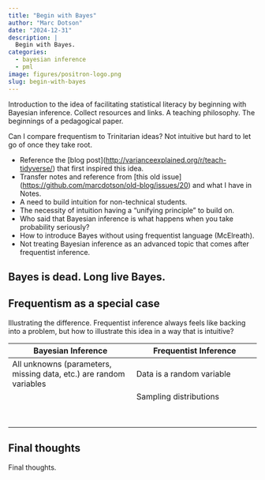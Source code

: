 ```yaml
---
title: "Begin with Bayes"
author: "Marc Dotson"
date: "2024-12-31"
description: |
  Begin with Bayes.
categories:
  - bayesian inference
  - pml
image: figures/positron-logo.png
slug: begin-with-bayes
---
```


Introduction to the idea of facilitating statistical literacy by beginning with Bayesian inference. Collect resources and links. A teaching philosophy. The beginnings of a pedagogical paper.

Can I compare frequentism to Trinitarian ideas? Not intuitive but hard to let go of once they take root.

-   Reference the \[blog post\](<http://varianceexplained.org/r/teach-tidyverse/>) that first inspired this idea.
-   Transfer notes and reference from \[this old issue\](<https://github.com/marcdotson/old-blog/issues/20>) and what I have in Notes.
-   A need to build intuition for non-technical students.
-   The necessity of intuition having a "unifying principle" to build on.
-   Who said that Bayesian inference is what happens when you take probability seriously?
-   How to introduce Bayes without using frequentist language (McElreath).
-   Not treating Bayesian inference as an advanced topic that comes after frequentist inference.

## Bayes is dead. Long live Bayes.

## Frequentism as a special case

Illustrating the difference. Frequentist inference always feels like backing into a problem, but how to illustrate this idea in a way that is intuitive?

| Bayesian Inference | Frequentist Inference |
|----|----|
| All unknowns (parameters, missing data, etc.) are random variables | Data is a random variable |
|  | Sampling distributions |
|  |  |
|  |  |
|  |  |
|  |  |
|  |  |
|  |  |
|  |  |
|  |  |

## Final thoughts

Final thoughts.